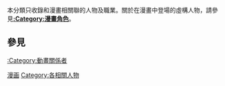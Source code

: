 {{Catnav|頁面分類|人类社会|生活|文化|次文化|ACG|漫画}}
{{Catnav|頁面分類|人文學科|人类学|文化人类学|文化|次文化|ACG|漫画}}
本分類只收錄和漫畫相關聯的人物及職業。關於在漫畫中登場的虛構人物，請參見'''[[:Category:漫畫角色|:Category:漫畫角色]]'''。

==參見==
[[:Category:動畫關係者|:Category:動畫關係者]]

[[Category:漫画|]]
[[Category:各相關人物|Category:各相關人物]]